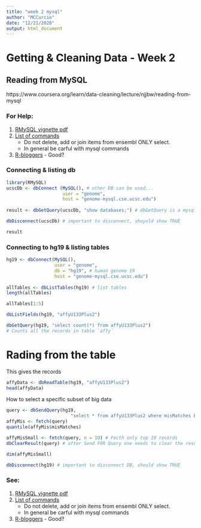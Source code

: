 ```yaml
---
title: "week 2 mysql"
author: "MCCurcio"
date: "12/21/2020"
output: html_document
---
```


# Getting & Cleaning Data - Week 2
## Reading from MySQL

https://www.coursera.org/learn/data-cleaning/lecture/njjbw/reading-from-mysql

### For Help:

1. [RMySQL vignette pdf](https://cran.r-project.org/web/packages/RMySQL/RMySQL.pdf)
2. [List of commands](pantz.org/software/mysql/mysqlcommands.html)
    - Do not delete, add or join items from ensembl ONLY select.
    - In general be carful with mysql commands
3. [R-bloggers](https://www.r-bloggers.com/2011/08/mysql-and-r/) - Good?

### Connecting & listing db
```r
library(RMySQL)
ucscDb <- dbConnect (MySQL(), # other DB can be used...
	                 user = "genome",
	                 host = "genome-mysql.cse.ucsc.edu")
	                 
result <- dbGetQuery(ucscDb, "show databases;") # dbGetQuery is a mysql command

dbDisconnect(ucscDb) # important to disconnect, shoyuld show TRUE
```

```r
result
```

### Connecting to hg19 & listing tables
```r
hg19 <- dbConnect(MySQL(),
                  user = "genome",
                  db = "hg19", # human genome 19
                  host = "genome-mysql.cse.ucsc.edu")
                  
allTables <- dbListTables(hg19) # list tables
length(allTables)

```

```r
allTables[1:5]
```

```r
dbListFields(hg19, "affyU133Plus2")
```

```r
dbGetQuery(hg19, "select count(*) from affyU133Plus2")
# Counts all the records in table `affy`
```

# Rading from the table
This gives the records
```r
affyData <- dbReadTable(hg19, "affyU133Plus2")
head(affyData)
```

How to select a specific subset of big data
```r
query <- dbSendQuery(hg19,
                        "select * from affyU133Plus2 where misMatches between 1 and 3")
affyMis <- fetch(query)
quantile(affyMis$misMatches)
```

```r
affyMisSmall <- fetch(query, n = 10) # Fecth only top 10 records
dbClearResult(query) # after Send FOR Query one needs to clear the resultant, returning TRUE if it completes.
```

```r
dim(affyMisSmall)
```

```r
dbDisconnect(hg19) # important to disconnect DB, should show TRUE
```
### See:

1. [RMySQL vignette pdf](https://cran.r-project.org/web/packages/RMySQL/RMySQL.pdf)
2. [List of commands](pantz.org/software/mysql/mysqlcommands.html)
    - Do not delete, add or join items from ensembl ONLY select.
    - In general be carful with mysql commands
3. [R-bloggers](https://www.r-bloggers.com/2011/08/mysql-and-r/) - Good?
